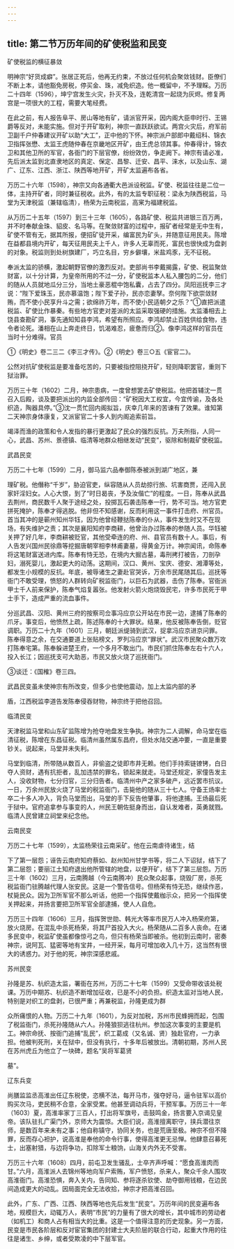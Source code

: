 ```yaml
---
---
---
```

title: 第二节万历年间的矿使税监和民变
---



矿使税监的横征暴敛

明神宗“好货成癖”。张居正死后，他再无约束，不放过任何机会聚敛钱财。臣僚们不断上本，请他豁免房税，停买金、珠，减免织造。他一概留中，不予理睬。万历二十四年（1596），坤宁宫发生火灾，扑灭不及，连乾清宫一起烧为灰烬。修复两宫是一项很大的工程，需要大笔经费。

在此之前，有人报告阜平、房山等地有矿，请派官开采，因内阁大臣申时行、王锡爵等反对，未能实施。但对于开矿取利，神宗一直跃跃欲试。两宫火灾后，府军前卫副千户仲春建议开矿以助“大工”，正中他的下怀。神宗派户部郎中戴绍科、锦衣卫指挥张懋、太监王虎随仲春在京畿地区开矿，由王虎总领其事。仲春得计，锦衣卫和其他卫所的军官，各衙门的下层官僚，纷纷效仿，争走阙下。神宗有请必准，先后派太监到北直隶地区的真定、保定、昌黎、迁安、昌平、涞水，以及山东、湖广、辽东、江西、浙江、陕西等地开矿，开矿太监遍布各省。

万历二十六年（1598），神宗又向各通衢大邑派设税监。矿使、税监往往是二位一体，主持开矿者，同时兼征税收。此外，有的太监专职征税：梁永为陕西税监，马堂为天津税监（兼辖临清），杨荣为云南税监，高宷为福建税监。

从万历二十五年（1597）到三十三年（1605），各路矿使、税监共进银三百万两，并不时奉献金珠、貂皮、名马等。在聚敛财富的过程中，报矿者经常是无中生有，矿使不管有无，据其所报，便招矿徒开采，编富民为矿头，并随意征用民夫。陈增在益都县境内开矿，每天征用民夫上千人，许多人无辜而死，富民也很快成为盘剥的对象。税监则到处树旗建厂，巧立名目，穷乡僻壤，米盐鸡豕，无不征税。

奉派太监的骄横，激起朝野官僚的激烈反对。吏部尚书李戴揭露，矿使、税监聚敛财富，以十分计算，为皇帝所用的不过一分，矿使税监本人私入腰包的二分，他们的随从人员就地瓜分三分，当地土豪恶棍中饱私囊，占去了四分。凤阳巡抚李三才说：“陛下爱珠玉，民亦慕温饱；陛下爱子孙，民亦恋妻孥。奈何陛下欲崇敛财贿，而不使小民享升斗之需；欲绵祚万年，而不使小民适朝夕之乐？”①直把派遣税监、矿使比作暴秦。有些地方官吏对差派的太监采取强硬的措施。太监潘相去上饶县查勘矿洞，事先通知知县李鸿，希望有所照应。李鸿却禁止百姓供给食物，违令者论死。潘相在山上奔走终日，饥渴难忍，疲惫而归②。像李鸿这样的官员在当时十分难得。官员

①《明史》卷二三二《李三才传》。②《明史》卷三○五《宦官二》。

公然对抗矿使税监是要准备吃苦的，只要被指控阻挠开矿，轻则降职罢官，重则下狱治罪。

万历三十年（1602）二月，神宗患病，一度曾想罢去矿使税监。他把首辅沈一贯召入后殿，谈及要把派出的内监全部传回：“矿税因大工权宜，今宜传谕，及各处织造，陶器具停。”③沈一贯忙回内阁拟旨，庆幸几年来的苦谏有了效果。谁知第二天神宗身体康复，又派宦官二十多人到内阁追索前旨。

竭泽而渔的政策和令人发指的暴行更激起了民众的强烈反抗。万夫所指，人同一心，武昌、苏州、景德镇、临清等地群众相继发动“民变”，驱除和制裁矿使税监。

武昌民变

万历二十七年（1599）二月，御马监六品奉御陈泰被派到湖广地区，兼

理矿税。他僭称“千岁”，胁迫官吏，纵容随从人员劫掠行旅、坑害商贾，还闯入民家奸淫妇女。人心大恨，到了“时日曷丧，予及汝偕亡”的程度。一日，陈奉从武昌去荆州，商民数千人聚于途经之处，投掷瓦石袭击陈奉一行，势不可当。地方官吏拼死掩护，陈奉才得逃脱。他非但不知感谢，反而利用这一事件打击府、州官员。首当其冲的是蕲州知州华钰，因为他曾经鞭挞陈奉的仆从，事件发生时又不在现场，有失维护之责；其次是襄阳知府李商耕，他曾治办过陈奉的参随人员。华钰被关押了好几年，李商耕被贬官，其他受牵连的府、州、县官员有数十人。事后，有人告发兴国州民徐鼎等挖掘唐朝宰相李林甫妻墓，得黄金万计。神宗闻讯，命陈奉将这笔财富送进内库。陈奉有恃无恐，在境内大掘古墓，毒刑拷打被告，刀剖孕妇，溺死婴儿，激起更大的动荡。这期间，汉口、黄州、宝庆、德安、湘潭等处，都发生小规模的反抗。年底，被辱诸生之妻赴官哭诉，万余市民尾随其后。巡抚等衙门不敢受理，愤怒的人群转向矿税监衙门，以巨石为武器，击伤了陈奉。官衙派甲士千人前来保护，陈奉气焰复嚣张。他发射火箭火炮烧毁民宅，许多市民死于甲士手下，造成严重的流血事件。

分巡武昌、汉阳、黄州三府的按察司佥事冯应京公开站在市民一边，逮捕了陈奉的爪牙。事变后，他愤然上疏，陈述陈奉的十大罪状。结果，他反被陈奉告倒，贬官调职。万历二十九年（1601）三月，朝廷派缇骑到武汉，捉拿冯应京进京问罪。陈奉得意之余，在交通要道上张贴榜文，罗列冯应京“罪状”。武汉市民聚众数万攻打陈奉宅第。陈奉躲进楚王府，一个多月不敢出门。市民们抓住陈奉左右十六人，投入长江；因巡抚支可大助恶，市民又放火烧了巡抚衙门。

③谈迁：《国榷》卷三四。

武昌民变虽未使神宗有所改变，但多少也使他震动，加上太监内部的矛

盾，江西税监李道告发陈奉侵吞财物，神宗终于把他召回。

临清民变

天津税监马堂和山东矿监陈增为抢夺地盘发生争执。神宗为二人调解，命马堂在临清征税，陈增在东昌征税。临清州虽然属东昌府，但处水陆交通冲要，一直是重要钞关。说起来，马堂并未失利。

马堂到临清，所带随从数百人，非偷盗之徒即市井无赖。他们手持索链镣铐，白日夺人资财，遇有抗拒者，乱加违禁的罪名，锁起来就走。马堂还规定，家僮告发主人，没收财物，七分归官，三分归告者。临清州中产之家多破产，远近罢市抗议。一日，万余州民放火烧了马堂的税监衙门，击毙他的随从三十七人。守备王炀率士卒二十多人冲入，背负马堂而出，马堂的手下反告他肇事，将他逮捕。王炀最后死于狱中。官府追拿参与事变的人，州民王朝佐挺身而出，自认发难者，英勇就戮。临清人民曾建立祠堂来纪念他。

云南民变

万历二十七年（1599），太监杨荣往云南采矿。他在云南虐待诸生，结

下了第一层怨；诬告云南府知府蔡如、赵州知州甘学书等，将二人下诏狱，结下了第二层怨；要丽江土知府退出他所管辖的地盘，以便开矿，结下了第三层怨。万历三十年（1602）三月，云南腾越（今云南腾冲）民众聚众起事，烧毁厂房，杀死税监衙门驻腾越代理人张安民。这是一个警告信号。但杨荣有恃无恐，继续作恶，杖毙民众。因为卫所军官不那么听话，他把一个指挥使戴枷示众，把另一个指挥使关押起来，并扬言要把卫所军官全部逮捕，使人人自危。

万历三十四年（1606）三月，指挥贺世勋、韩光大等率市民万人冲入杨荣府第，放火烧房。在混乱中杀死杨荣，将其尸首投入大火。杨荣随从二百多人丧命。在诸多民变中，税监矿使虽都像惊弓之鸟，但只有杨荣当即被杀。他初到云南时，密奏神宗，说阿瓦、猛密等地有宝井，一经开采，每月可增加收入几十万，这当然有很大的诱惑力。对于他的死，神宗深感悲戚。

苏州民变

孙隆是苏、杭织造太监，署衙在苏州，万历二十七年（1599）又受命带收该处税课。万历中期苏、杭织造不断增加征收，已是不小的负担。织造太监对当地人民，特别是对织工的盘剥，已很严重；再兼税监，孙隆更成为群

众所痛恨的人物。万历二十九年（1601），为反对加税，苏州市民蜂拥而起，包围了税监衙门，杀死孙隆随从六人。孙隆狼狈逃往杭州。参加这次事变的主要是机工。神宗命抚、按衙门追捕“乱民”，织工葛成（又名诚、贤）独赴官府，一力承担。他被判死刑，关在狱中，但没有执行，十多年后被放出。清朝初期，苏州人民在苏州虎丘为他立了一块碑，题名“吴将军葛贤

墓”。

辽东兵变

尚膳监监丞高淮出任辽东税使，恣横不法，每开马市，强夺好马，逼令驻军以高价购买次马，吏民稍不合意，全家受累。他甚至调动兵将，干预军事。万历三十一年（1603）夏，高淮率家丁三百人，打出将军旗号，击鼓鸣金，扬言要入京谒见皇帝。该队驻扎广渠门外，京师大为震惊。大臣们说，高淮擅离职守，挟兵潜往京师，是数百年来未有之事；他自称镇守，协同关务，也是荒唐至极。神宗不但不降罪，反而存心袒护，说高淮是奉他的命令行事，使得高淮更无忌惮。他肆意召募死士，出塞射猎，与边将争功，扣除军士粮饷，山海关内外无不受害。

万历三十六年（1608）四月，前屯卫发生骚乱，士卒齐声呼喊：“愿食高淮肉而甘。”六月，高淮派人去锦州等地向军户索贿，军户愤怒，杀来人，聚众千余人围攻高淮衙门。高淮恐惧，奔入关内，告同知、参将逐杀钦使、劫夺御用钱粮，在边民间造成更大的动乱。因局面完全无法收拾，神宗才把高淮召回。

此外，广东、广西、江西、陕西等地也先后发生“民变”。万历年间的民变遍布各地，规模巨大，动辄万人，表明“市民”的力量有了很大的增长，其中城市的劳动者（如机工）和商人占有相当大的比重。这是一个值得注意的历史现象。另一方面，民变是市民各阶层和反对宦官集团的封建士大夫阶层的联合行动，起重大作用的往往是诸生、乡绅，或者受欺凌的中下层军官。